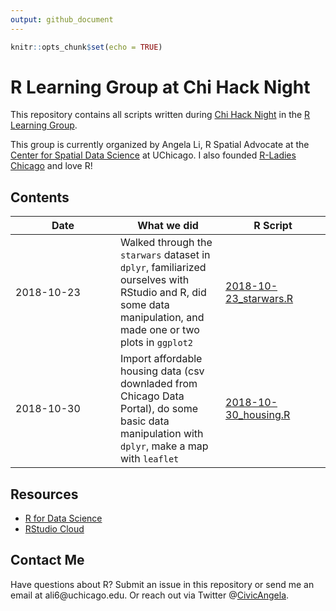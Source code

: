 ```yaml
---
output: github_document
---
```


```r
knitr::opts_chunk$set(echo = TRUE)
```

# R Learning Group at Chi Hack Night

This repository contains all scripts written during [Chi Hack Night](https://chihacknight.org) in the [R Learning Group](https://github.com/chihacknight/breakout-groups/issues/173). 

This group is currently organized by Angela Li, R Spatial Advocate at the [Center for Spatial Data Science](https://spatial.uchicago.edu) at UChicago. I also founded [R-Ladies Chicago](https://rladieschicago.org) and love R!

## Contents

| Date | What we did | R Script |
|------------------------|------------------------|------------------------|
| 2018-10-23 | Walked through the `starwars` dataset in `dplyr`, familiarized ourselves with RStudio and R, did some data manipulation, and made one or two plots in `ggplot2` | [2018-10-23_starwars.R](https://github.com/angela-li/r-learning-group/blob/master/R/2018-10-23_starwars.R) |
| 2018-10-30 | Import affordable housing data (csv downladed from Chicago Data Portal), do some basic data manipulation with `dplyr`, make a map with `leaflet` | [2018-10-30_housing.R](https://github.com/angela-li/r-learning-group/blob/master/R/2018-10-30_housing.R) |

## Resources

- [R for Data Science](https://spatial.uchicago.edu)
- [RStudio Cloud](https://rstudio.cloud)

## Contact Me
Have questions about R? Submit an issue in this repository or send me an email at ali6@uchicago.edu. Or reach out via Twitter @[CivicAngela](https://twitter.com/CivicAngela).
